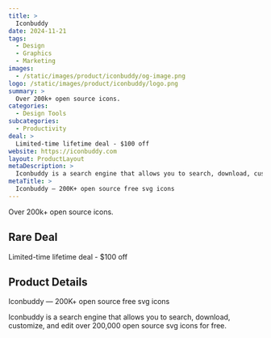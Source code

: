 ```yaml
---
title: >
  Iconbuddy
date: 2024-11-21
tags:
  - Design
  - Graphics
  - Marketing
images:
  - /static/images/product/iconbuddy/og-image.png
logo: /static/images/product/iconbuddy/logo.png
summary: >
  Over 200k+ open source icons.
categories:
  - Design Tools
subcategories:
  - Productivity
deal: >
  Limited-time lifetime deal - $100 off
website: https://iconbuddy.com
layout: ProductLayout
metaDescription: >
  Iconbuddy is a search engine that allows you to search, download, customize, and edit over 200,000 open source svg icons for free.
metaTitle: >
  Iconbuddy — 200K+ open source free svg icons
---
```

Over 200k+ open source icons.

## Rare Deal

Limited-time lifetime deal - $100 off

## Product Details
Iconbuddy — 200K+ open source free svg icons

Iconbuddy is a search engine that allows you to search, download, customize, and edit over 200,000 open source svg icons for free.
